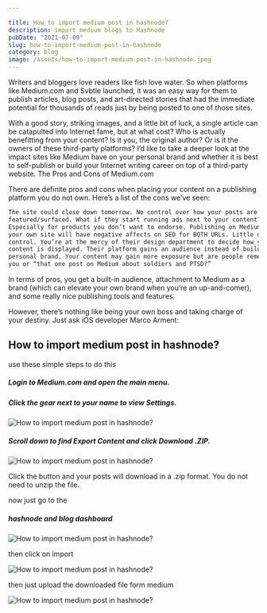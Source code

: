 ```yaml
---

title: How to import medium post in hashnode?
description: import medium blogs to Hashnode
pubDate: "2021-07-09"
slug: how-to-import-medium-post-in-hashnode
category: blog
image: /assets/how-to-import-medium-post-in-hashnode.jpeg
---
```



Writers and bloggers love readers like fish love water. So when platforms like Medium.com and Svbtle launched, it was an easy way for them to publish articles, blog posts, and art-directed stories that had the immediate potential for thousands of reads just by being posted to one of those sites.

With a good story, striking images, and a little bit of luck, a single article can be catapulted into Internet fame, but at what cost? Who is actually benefitting from your content? Is it you, the original author? Or is it the owners of these third-party platforms? I’d like to take a deeper look at the impact sites like Medium have on your personal brand and whether it is best to self-publish or build your Internet writing career on top of a third-party website.
The Pros and Cons of Medium.com

There are definite pros and cons when placing your content on a publishing platform you do not own. Here’s a list of the cons we’ve seen:

```html
The site could close down tomorrow. No control over how your posts are
featured/surfaced. What if they start running ads next to your content?
Especially for products you don’t want to endorse. Publishing on Medium then
your own site will have negative affects on SEO for BOTH URLs. Little design
control. You’re at the mercy of their design department to decide how your
content is displayed. Their platform gains an audience instead of building your
personal brand. Your content may gain more exposure but are people remembering
you or “that one post on Medium about soldiers and PTSD?”
```

<Ad />

In terms of pros, you get a built-in audience, attachment to Medium as a brand (which can elevate your own brand when you’re an up-and-comer), and some really nice publishing tools and features.

However, there’s nothing like being your own boss and taking charge of your destiny. Just ask iOS developer Marco Arment:

## How to import medium post in hashnode?

use these simple steps to do this

##### Login to Medium.com and open the main menu.

##### Click the gear next to your name to view Settings.

![How to import medium post in hashnode?](/assets/BBpHibKDM.jpeg)

##### Scroll down to find Export Content and click Download .ZIP.

![How to import medium post in hashnode?](/assets/iv7qXiCmk.jpeg)

Click the button and your posts will download in a .zip format. You do not need to unzip the file.

now just go to the

##### hashnode and blog dashboard

![How to import medium post in hashnode?](/assets/9gjQmIMFC.png)

then click on import

![How to import medium post in hashnode?](/assets/prtu5mD9a.png)

then just upload the downloaded file form medium

![How to import medium post in hashnode?](/assets/wcqXgZq-j.png)
